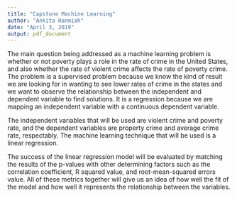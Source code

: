 ```yaml
---
title: "Capstone Machine Learning"
author: "Ankita Hanmiah"
date: "April 3, 2019"
output: pdf_document
---
```


The main question being addressed as a machine learning problem is whether or not poverty plays a role in the rate of crime in the United States, and also whether the rate of violent crime affects the rate of poverty crime. The problem is a supervised problem because we know the kind of result we are looking for in wanting to see lower rates of crime in the states and we want to observe the relationship between the independent and dependent variable to find solutions. It is a regression because we are mapping an independent variable with a continuous dependent variable.

The independent variables that will be used are violent crime and poverty rate, and the dependent variables are property crime and average crime rate, respectably. The machine learning technique that will be used is a linear regression.

The success of the linear regression model will be evaluated by matching the results of the p-values with other determining factors such as the correlation coefficient, R squared value, and root-mean-squared errors value. All of these metrics together will give us an idea of how well the fit of the model and how well it represents the relationship between the variables.